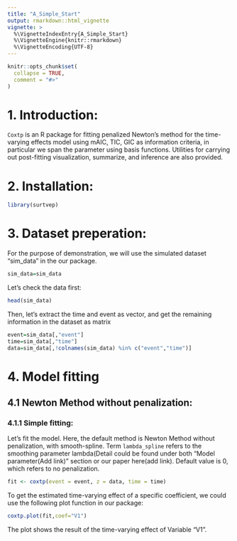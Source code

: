 ```yaml
---
title: "A_Simple_Start"
output: rmarkdown::html_vignette
vignette: >
  %\VignetteIndexEntry{A_Simple_Start}
  %\VignetteEngine{knitr::rmarkdown}
  %\VignetteEncoding{UTF-8}
---
```


```r
knitr::opts_chunk$set(
  collapse = TRUE,
  comment = "#>"
)
```

# 1. Introduction:

`Coxtp` is an R package for fitting penalized Newton's method for the time-varying effects model using mAIC, TIC, GIC as information criteria, in particular we span the parameter using basis functions. Utilities for carrying out post-fitting visualization, summarize, and inference are also provided.


# 2. Installation:

```r
library(surtvep)
```


# 3. Dataset preperation:


For the purpose of demonstration, we will use the simulated dataset "sim_data" in the our package. 

```r
sim_data=sim_data
```


Let’s check the data first:

```r
head(sim_data)
```
Then, let's extract the time and event as vector, and get the remaining information in the dataset as matrix

```r

event=sim_data[,"event"]
time=sim_data[,"time"]
data=sim_data[,!colnames(sim_data) %in% c("event","time")]


```

# 4. Model fitting

## 4.1 Newton Method without penalization:

### 4.1.1 Simple fitting:

Let's fit the model. Here, the default method is Newton Method without penalization, with smooth-spline. Term `lambda_spline` refers to the smoothing parameter lambda(Detail could be found under both "Model parameter(Add link)" section or our paper here(add link). Default value is 0, which refers to no penalization. 

```r

fit <- coxtp(event = event, z = data, time = time)

```
To get the estimated time-varying effect of a specific coefficient, we could use the following plot function in our package:

```r
coxtp.plot(fit,coef="V1")
```

The plot shows the result of the time-varying effect of Variable "V1".


